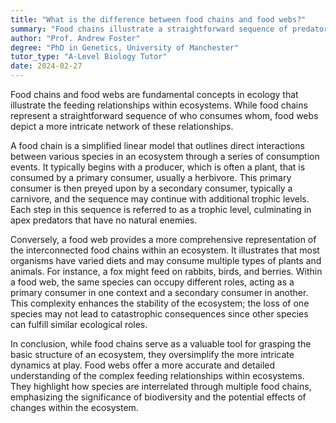 ```yaml
---
title: "What is the difference between food chains and food webs?"
summary: "Food chains illustrate a straightforward sequence of predator-prey relationships, whereas food webs depict a more intricate network of interconnected feeding interactions among various organisms."
author: "Prof. Andrew Foster"
degree: "PhD in Genetics, University of Manchester"
tutor_type: "A-Level Biology Tutor"
date: 2024-02-27
---
```


Food chains and food webs are fundamental concepts in ecology that illustrate the feeding relationships within ecosystems. While food chains represent a straightforward sequence of who consumes whom, food webs depict a more intricate network of these relationships.

A food chain is a simplified linear model that outlines direct interactions between various species in an ecosystem through a series of consumption events. It typically begins with a producer, which is often a plant, that is consumed by a primary consumer, usually a herbivore. This primary consumer is then preyed upon by a secondary consumer, typically a carnivore, and the sequence may continue with additional trophic levels. Each step in this sequence is referred to as a trophic level, culminating in apex predators that have no natural enemies.

Conversely, a food web provides a more comprehensive representation of the interconnected food chains within an ecosystem. It illustrates that most organisms have varied diets and may consume multiple types of plants and animals. For instance, a fox might feed on rabbits, birds, and berries. Within a food web, the same species can occupy different roles, acting as a primary consumer in one context and a secondary consumer in another. This complexity enhances the stability of the ecosystem; the loss of one species may not lead to catastrophic consequences since other species can fulfill similar ecological roles.

In conclusion, while food chains serve as a valuable tool for grasping the basic structure of an ecosystem, they oversimplify the more intricate dynamics at play. Food webs offer a more accurate and detailed understanding of the complex feeding relationships within ecosystems. They highlight how species are interrelated through multiple food chains, emphasizing the significance of biodiversity and the potential effects of changes within the ecosystem.
    